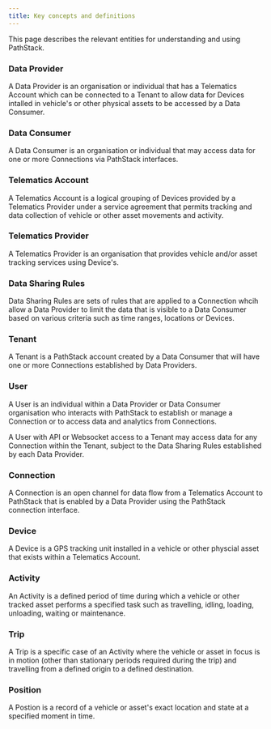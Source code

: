 ```yaml
---
title: Key concepts and definitions
---
```


This page describes the relevant entities for understanding and using PathStack.

### Data Provider

A Data Provider is an organisation or individual that has a Telematics Account which can be connected to a Tenant to allow data for Devices intalled in vehicle's or other physical assets to be accessed by a Data Consumer.

### Data Consumer

A Data Consumer is an organisation or individual that may access data for one or more Connections via PathStack interfaces.

### Telematics Account

A Telematics Account is a logical grouping of Devices provided by a Telematics Provider under a service agreement that permits tracking and data collection of vehicle or other asset movements and activity.

### Telematics Provider

A Telematics Provider is an organisation that provides vehicle and/or asset tracking services using Device's.

### Data Sharing Rules

Data Sharing Rules are sets of rules that are applied to a Connection whcih allow a Data Provider to limit the data that is visible to a Data Consumer based on various criteria such as time ranges, locations or Devices.

### Tenant

A Tenant is a PathStack account created by a Data Consumer that will have one or more Connections established by Data Providers.

### User

A User is an individual within a Data Provider or Data Consumer organisation who interacts with PathStack to establish or manage a Connection or to access data and analytics from Connections.

A User with API or Websocket access to a Tenant may access data for any Connection within the Tenant, subject to the Data Sharing Rules established by each Data Provider.

### Connection

A Connection is an open channel for data flow from a Telematics Account to PathStack that is enabled by a Data Provider using the PathStack connection interface.

### Device

A Device is a GPS tracking unit installed in a vehicle or other physcial asset that exists within a Telematics Account.

### Activity

An Activity is a defined period of time during which a vehicle or other tracked asset performs a specified task such as travelling, idling, loading, unloading, waiting or maintenance.

### Trip

A Trip is a specific case of an Activity where the vehicle or asset in focus is in motion (other than stationary periods required during the trip) and travelling from a defined origin to a defined destination. 

### Position

A Postion is a record of a vehicle or asset's exact location and state at a specified moment in time.
